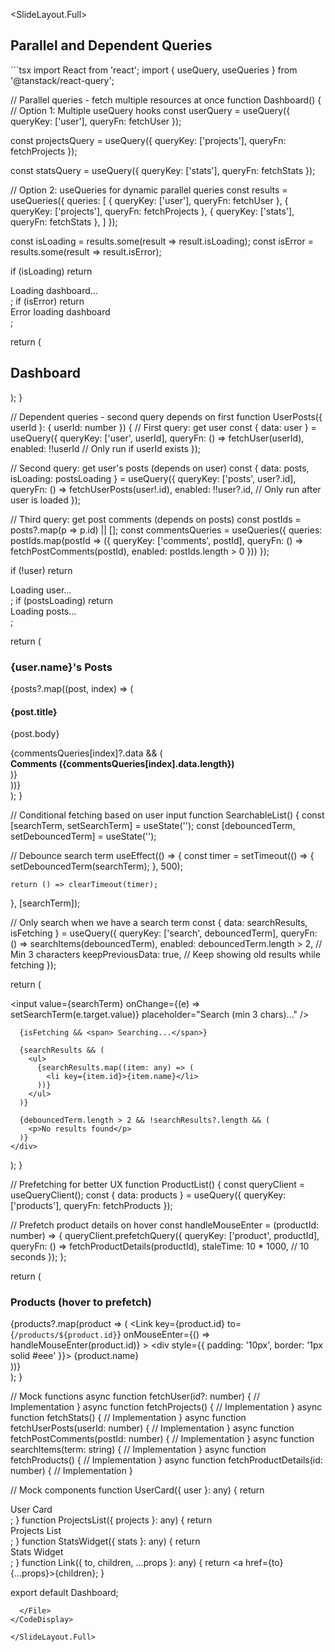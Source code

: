 
<SlideLayout.Full>
## Parallel and Dependent Queries

<CodeDisplay>
  <File name="QueryPatterns.tsx">
```tsx
import React from 'react';
import { useQuery, useQueries } from '@tanstack/react-query';

// Parallel queries - fetch multiple resources at once
function Dashboard() {
  // Option 1: Multiple useQuery hooks
  const userQuery = useQuery({
    queryKey: ['user'],
    queryFn: fetchUser
  });

  const projectsQuery = useQuery({
    queryKey: ['projects'],
    queryFn: fetchProjects
  });

  const statsQuery = useQuery({
    queryKey: ['stats'],
    queryFn: fetchStats
  });

  // Option 2: useQueries for dynamic parallel queries
  const results = useQueries({
    queries: [
      { queryKey: ['user'], queryFn: fetchUser },
      { queryKey: ['projects'], queryFn: fetchProjects },
      { queryKey: ['stats'], queryFn: fetchStats },
    ]
  });

  const isLoading = results.some(result => result.isLoading);
  const isError = results.some(result => result.isError);

  if (isLoading) return <div>Loading dashboard...</div>;
  if (isError) return <div>Error loading dashboard</div>;

  return (
    <div>
      <h2>Dashboard</h2>
      <UserCard user={userQuery.data} />
      <ProjectsList projects={projectsQuery.data} />
      <StatsWidget stats={statsQuery.data} />
    </div>
  );
}

// Dependent queries - second query depends on first
function UserPosts({ userId }: { userId: number }) {
  // First query: get user
  const { data: user } = useQuery({
    queryKey: ['user', userId],
    queryFn: () => fetchUser(userId),
    enabled: !!userId // Only run if userId exists
  });

  // Second query: get user's posts (depends on user)
  const { data: posts, isLoading: postsLoading } = useQuery({
    queryKey: ['posts', user?.id],
    queryFn: () => fetchUserPosts(user!.id),
    enabled: !!user?.id, // Only run after user is loaded
  });

  // Third query: get post comments (depends on posts)
  const postIds = posts?.map(p => p.id) || [];
  const commentsQueries = useQueries({
    queries: postIds.map(postId => ({
      queryKey: ['comments', postId],
      queryFn: () => fetchPostComments(postId),
      enabled: postIds.length > 0
    }))
  });

  if (!user) return <div>Loading user...</div>;
  if (postsLoading) return <div>Loading posts...</div>;

  return (
    <div>
      <h3>{user.name}'s Posts</h3>
      {posts?.map((post, index) => (
        <article key={post.id}>
          <h4>{post.title}</h4>
          <p>{post.body}</p>
          {commentsQueries[index]?.data && (
            <div>
              <strong>Comments ({commentsQueries[index].data.length})</strong>
            </div>
          )}
        </article>
      ))}
    </div>
  );
}

// Conditional fetching based on user input
function SearchableList() {
  const [searchTerm, setSearchTerm] = useState('');
  const [debouncedTerm, setDebouncedTerm] = useState('');

  // Debounce search term
  useEffect(() => {
    const timer = setTimeout(() => {
      setDebouncedTerm(searchTerm);
    }, 500);

    return () => clearTimeout(timer);
  }, [searchTerm]);

  // Only search when we have a search term
  const { data: searchResults, isFetching } = useQuery({
    queryKey: ['search', debouncedTerm],
    queryFn: () => searchItems(debouncedTerm),
    enabled: debouncedTerm.length > 2, // Min 3 characters
    keepPreviousData: true, // Keep showing old results while fetching
  });

  return (
    <div>
      <input
        value={searchTerm}
        onChange={(e) => setSearchTerm(e.target.value)}
        placeholder="Search (min 3 chars)..."
      />
      
      {isFetching && <span> Searching...</span>}
      
      {searchResults && (
        <ul>
          {searchResults.map((item: any) => (
            <li key={item.id}>{item.name}</li>
          ))}
        </ul>
      )}
      
      {debouncedTerm.length > 2 && !searchResults?.length && (
        <p>No results found</p>
      )}
    </div>
  );
}

// Prefetching for better UX
function ProductList() {
  const queryClient = useQueryClient();
  const { data: products } = useQuery({
    queryKey: ['products'],
    queryFn: fetchProducts
  });

  // Prefetch product details on hover
  const handleMouseEnter = (productId: number) => {
    queryClient.prefetchQuery({
      queryKey: ['product', productId],
      queryFn: () => fetchProductDetails(productId),
      staleTime: 10 * 1000, // 10 seconds
    });
  };

  return (
    <div>
      <h3>Products (hover to prefetch)</h3>
      {products?.map(product => (
        <Link
          key={product.id}
          to={`/products/${product.id}`}
          onMouseEnter={() => handleMouseEnter(product.id)}
        >
          <div style={{ padding: '10px', border: '1px solid #eee' }}>
            {product.name}
          </div>
        </Link>
      ))}
    </div>
  );
}

// Mock functions
async function fetchUser(id?: number) {
  // Implementation
}
async function fetchProjects() {
  // Implementation
}
async function fetchStats() {
  // Implementation
}
async function fetchUserPosts(userId: number) {
  // Implementation
}
async function fetchPostComments(postId: number) {
  // Implementation
}
async function searchItems(term: string) {
  // Implementation
}
async function fetchProducts() {
  // Implementation
}
async function fetchProductDetails(id: number) {
  // Implementation
}

// Mock components
function UserCard({ user }: any) {
  return <div>User Card</div>;
}
function ProjectsList({ projects }: any) {
  return <div>Projects List</div>;
}
function StatsWidget({ stats }: any) {
  return <div>Stats Widget</div>;
}
function Link({ to, children, ...props }: any) {
  return <a href={to} {...props}>{children}</a>;
}

export default Dashboard;
```
  </File>
</CodeDisplay>

</SlideLayout.Full>